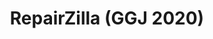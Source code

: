 ---
title: "RepairZilla (GGJ 2020)"
publishedAt: "2020-01-01"
summary: "A kaiju game where you repair a city instead of destroying it. Made for Global Game Jam 2020."
images:
  - "/images/side-projects/Repairzilla/GGJ 2020 - REPAIRZILLA playthrough.mp4"
objectFit: "contain"
team:
  - name: "Daniel Casadevall Pino"
    role: "Programmer"
    avatar: "/images/dcp.png"
    linkedIn: "https://www.linkedin.com/in/dcasadevall/"
  - name: "Scott Looze"
    role: "Programmer"
  - name: "Daniel Chamberlin"
    role: "Designer, Artist"
    avatar: "/images/dc.jpeg"
    linkedIn: "https://www.linkedin.com/in/danielchamberlin/"
  - name: "Dave Heefner"
    role: "Designer, Producer"
    avatar: "/images/heef.jpeg"
    linkedIn: "https://www.linkedin.com/in/davidheefner/"
  - name: "Chris Seguritan"
    role: "Artist"
    avatar: "/images/chris.jpeg"
    linkedIn: "https://www.linkedin.com/in/chrisseguritan/"
link: "https://v3.globalgamejam.org/2020/games/repairzilla-4"
--- 